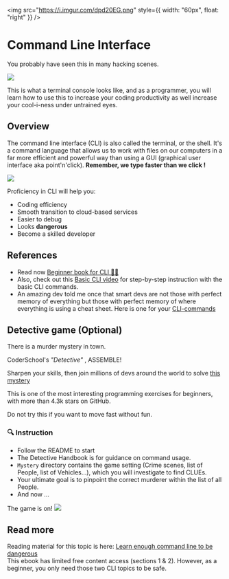 <img
  src="https://i.imgur.com/dpd20EG.png"
  style={{ width: "60px", float: "right" }}
/>

# Command Line Interface

You probably have seen this in many hacking scenes.

![](https://i.ytimg.com/vi/M5Zs4YtMgso/maxresdefault.jpg)

This is what a terminal console looks like, and as a programmer, you will learn how to use this to increase your coding productivity as well increase your cool-i-ness under untrained eyes.

## Overview

The command line interface (CLI) is also called the terminal, or the shell. It's a command language that allows us to work with files on our computers in a far more efficient and powerful way than using a GUI (graphical user interface aka point'n'click).
**Remember, we type faster than we click !**

![](https://media0.giphy.com/media/13GIgrGdslD9oQ/giphy.gif?cid=790b761190d5bde7227b02946496dd33693d8ab1ff24f8e8&rid=giphy.gif&ct=g)

Proficiency in CLI will help you:

- Coding efficiency
- Smooth transition to cloud-based services
- Easier to debug
- Looks **dangerous**
- Become a skilled developer

## References

- Read now [Beginner book for CLI 🦸‍♂️](https://launchschool.com/books/command_line/read/introduction)
- Also, check out this [Basic CLI video](https://www.youtube.com/watch?v=s5S_2BdrMJE) for step-by-step instruction with the basic CLI commands.
- An amazing dev told me once that smart devs are not those with perfect memory of everything but those with perfect memory of where everything is using a cheat sheet.
  Here is one for your [CLI-commands](https://www.git-tower.com/blog/command-line-cheat-sheet/)

## Detective game (Optional)

There is a murder mystery in town.

CoderSchool's *"Detective"* , ASSEMBLE!

Sharpen your skills, then join millions of devs around the world to solve [this mystery](https://github.com/makersacademy/clmystery)

This is one of the most interesting programming exercises for beginners, with more than 4.3k stars on GitHub.

Do not try this if you want to move fast without fun.

### 🔍 Instruction

- Follow the README to start
- The Detective Handbook is for guidance on command usage.
- `Mystery` directory contains the game setting (Crime scenes, list of People, list of Vehicles...), which you will investigate to find CLUEs.
- Your ultimate goal is to pinpoint the correct murderer within the list of all People.
- And now ...

The game is on!
![](https://www.sartle.com/sites/default/files/images/blog/giphy_15.gif)

## Read more

Reading material for this topic is here: [Learn enough command line to be dangerous](https://www.learnenough.com/command-line-tutorial/basics)\
This ebook has limited free content access (sections 1 & 2). However, as a beginner, you only need those two CLI topics to be safe.

<br />
<br />
<br />
